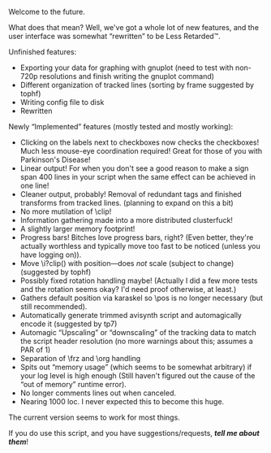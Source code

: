 Welcome to the future.

What does that mean? Well, we've got a whole lot of new features, and the user interface was somewhat “rewritten” to be Less Retarded™.

Unfinished features:
*Exporting your data for graphing with gnuplot (need to test with non-720p resolutions and finish writing the gnuplot command)
*Different organization of tracked lines (sorting by frame suggested by tophf)
*Writing config file to disk
*Rewritten

Newly “Implemented” features (mostly tested and mostly working):
*Clicking on the labels next to checkboxes now checks the checkboxes! Much less mouse-eye coordination required! Great for those of you with Parkinson's Disease!
*Linear output! For when you don't see a good reason to make a sign span 400 lines in your script when the same effect can be achieved in one line!
*Cleaner output, probably! Removal of redundant tags and finished transforms from tracked lines. (planning to expand on this a bit)
*No more mutilation of \clip!
*Information gathering made into a more distributed clusterfuck!
*A slightly larger memory footprint!
*Progress bars! Bitches love progress bars, right? (Even better, they're actually worthless and typically move too fast to be noticed (unless you have logging on)).
*Move \i?clip() with position—does ''not'' scale (subject to change) (suggested by tophf)
*Possibly fixed rotation handling maybe! (Actually I did a few more tests and the rotation seems okay? I'd need proof otherwise, at least.)
*Gathers default position via karaskel so \pos is no longer necessary (but still recommended).
*Automatically generate trimmed avisynth script and automagically encode it (suggested by tp7)
*Automagic “Upscaling” or “downscaling” of the tracking data to match the script header resolution (no more warnings about this; assumes a PAR of 1)
*Separation of \frz and \org handling
*Spits out “memory usage” (which seems to be somewhat arbitrary) if your log level is high enough (Still haven't figured out the cause of the “out of memory” runtime error).
*No longer comments lines out when canceled.
*Nearing 1000 loc. I never expected this to become this huge.

The current version seems to work for most things.

If you do use this script, and you have suggestions/requests, '''''tell me about them'''''!